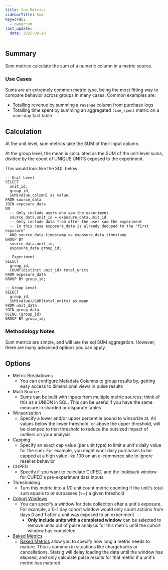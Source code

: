 ```yaml
---
title: Sum Metrics
sidebarTitle: Sum
keywords:
  - owner:vm
last_update:
  date: 2025-09-18
---
```


## Summary

Sum metrics calculate the sum of a numeric column in a metric source.

### Use Cases

Sums are an extremely common metric type, being the most fitting way to compare behavior across groups in many cases. Common examples are:

- Totalling revenue by summing a `revenue` column from purchase logs
- Totalling time spent by summing an aggregated `time_spent` metric on a user-day fact table

## Calculation

At the unit level, sum metrics take the SUM of their input column.

At the group level, the mean is calculated as the SUM of the unit-level sums, divided by the count of UNIQUE UNITS exposed to the experiment.

This would look like the SQL below:

```
-- Unit Level
SELECT
  unit_id,
  group_id,
  SUM(value_column) as value
FROM source_data
JOIN exposure_data
ON
  -- Only include users who saw the experiment
  source_data.unit_id = exposure_data.unit_id
  -- Only include data from after the user saw the experiment
  -- In this case exposure_data is already deduped to the "first exposure"
  AND source_data.timestamp >= exposure_data.timestamp
GROUP BY
  source_data.unit_id,
  exposure_data.group_id;

-- Experiment
SELECT
  group_id,
  COUNT(distinct unit_id) total_units
FROM exposure_data
GROUP BY group_id;

-- Group Level
SELECT
  group_id,
  SUM(value)/SUM(total_units) as mean
FROM unit_data
JOIN group_data
USING (group_id)
GROUP BY group_id;
```

### Methodology Notes

Sum metrics are simple, and will use the sql SUM aggregation. However, there are many advanced options you can apply.

## Options

- Metric Breakdowns
  - You can configure Metadata Columns to group results by, getting easy access to dimensional views in pulse results
- Multi Source
  - Sums can be built with inputs from multiple metric sources; think of this as a UNION in SQL. This can be useful if you have the same measure in sharded or disparate tables
- Winsorization
  - Specify a lower and/or upper percentile bound to winsorize at. All values below the lower threshold, or above the upper threshold, will be clamped to that threshold to reduce the outsized impact of outliers on your analysis
- Capping
  - Specify an exact cap value (per unit type) to limit a unit's daily value for the sum. For example, you might want daily purchases to be capped at a high value like 100 on an e-commerce site to ignore reseller behavior
- CUPED
  - Specify if you want to calculate CUPED, and the lookback window for CUPED's pre-experiment data inputs
- Thresholding
  - Turn this metric into a 1/0 unit count metric counting if the unit's total sum equals to or surpasses (>=) a given threshold
- [Cohort Windows]()
  - You can specify a window for data collection after a unit's exposure. For example, a 0-1 day cohort window would only count actions from days 0 and 1 after a unit was exposed to an experiment
    - **Only include units with a completed window** can be selected to remove units out of pulse analysis for this metric until the cohort window has completed
- [Baked Metrics]()
  - [Baked Metrics]() allow you to specify how long a metric needs to mature. This is common in situations like chargebacks or cancellations. Statsig will delay loading the data until the window has elapsed, and only calculate pulse results for that metric if a unit's metric has matured.

